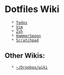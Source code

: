 = Dotfiles Wiki =
    * [[Todos]]
    * [[Vim]]
    * [[Zsh]]
    * [[HammerSpoon]]
    * [[Scratchpad]]
== Other Wikis: ==
    * [[wiki0:index|~/Dropbox/wiki]]
